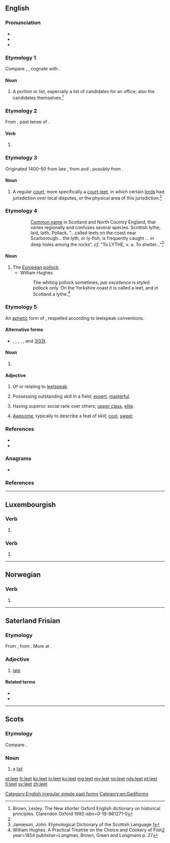 {{also|le'et}}
==English==
{{wikipedia}}

===Pronunciation===
* {{IPA|/liːt/|lang=en}}
* {{rhymes|iːt|lang=en}}
* {{audio|En-ca-leet.oga|Audio (CA)|lang=en}}

===Etymology 1===
Compare {{etyl|ang|en}} {{m|ang|hlēte}}, {{m|ang|*hlīete||share, lot}}, cognate with {{cog|non|hleyti||share, portion}}.

====Noun====
{{en-noun}}

# {{lb|en|Scotland}} A portion or list, especially a list of candidates for an office; also the candidates themselves.<ref name= "isbn0-19-861271-0">Brown, Lesley. The New shorter Oxford English dictionary on historical principles. Clarendon Oxford 1993 isbn=0-19-861271-0</ref>

===Etymology 2===
From {{etyl|ang|en}} {{m|ang|lēt}}, past tense of {{m|ang|lǣtan||to let}}.

====Verb====
{{head|en|verb form}}

# {{lb|en|obsolete}} {{en-simple past of|let}}

===Etymology 3===
Originated 1400–50 from late {{etyl|enm|en}} {{m|enm|lete||[[meeting]]}}, from {{etyl|xno|en}} {{m|fro|lete}} and {{etyl|ML.|en}} {{m|la|leta}}, possibly from {{etyl|ang|en}} {{m|ang|gelǣte||[[crossroads]]}}.

====Noun====
{{en-noun}}

# {{lb|en|British|obsolete}} A regular [[court]], more specifically a [[court-leet]], in which certain [[lord]]s had jurisdiction over local disputes, or the physical area of this jurisdiction.<ref name= "isbn0-19-861271-0"/>

===Etymology 4===
::[[Wikipedia:Common name|Common name]] in Scotland and North Country England, that varies regionally and confuses several species. Scottish lythe, laid, laith. Pollack. "...called leets on the coast near Scarborough... the lyth, or ly-fish, is frequently caught ... in deep holes among the rocks". ''cf.'' "To LYTHE, v. a. To shelter..."<ref>Jamieson, John. Etymological Dictionary of the Scottish Language [https://archive.org/stream/anetymologicald01jamigoog]</ref>
====Noun====
{{en-noun}}

# The [[European]] [[pollock]].
#* William Hughes
#*: The whiting pollock sometimes, ''par excellence'' is styled pollock only. On the Yorkshire coast it is called a leet, and in Scotland a lythe.<ref name="Hughes1854">William Hughes. A Practical Treatise on the Choice and Cookery of Fish[https://books.google.com/books?id=w_opAAAAYAAJ&pg=PA27] year=1854 publisher=Longman, Brown, Green and Longmans p. 27</ref>

===Etymology 5===
An [[aphetic]] form of {{m|en|elite}}, respelled according to leetspeak conventions.

====Alternative forms====
* {{l|en|1337}}, {{l|en|eleet}}, {{l|en|el337}}, {{l|en|l33t}}, {{l|en|31337}}, and [[3l33t]].

====Noun====
{{en-noun}}

# {{lb|en|Internet slang}} {{abbreviation of|leetspeak|lang=en}}

====Adjective====
{{en-adj}}

# Of or relating to [[leetspeak]].
# {{lb|en|slang}} Possessing outstanding skill in a field; [[expert]], [[masterful]].
# {{lb|en|slang}} Having superior social rank over others; [[upper class]], [[elite]].
# {{lb|en|slang}} [[awesome|Awesome]], typically to describe a feat of skill; [[cool]], [[sweet]].

===References===
* {{R:Dictionary.com|leet}}
* {{R:Webster 1996|leet}}

===Anagrams===
* {{l|en|tele}}

[[Category:English irregular simple past forms]]
[[Category:en:Gadiforms]]

===References===
<references/>

----

==Luxembourgish==

===Verb===
{{head|lb|verb form}}

# {{inflection of|leeden||3|s|pres|ind|;|2|p|pres|ind|;|2|s|and|p|imp|lang=lb}}

===Verb===
{{head|lb|verb form}}

# {{inflection of|leeën||3|s|pres|ind|;|2|p|pres|ind|;|2|p|imp|lang=lb}}

----

==Norwegian==

===Verb===
{{head|no|verb form}}

# {{form of|Past tense and past participle|lee|lang=no}}

----

==Saterland Frisian==

===Etymology===
From {{etyl|ofs|stq}} {{m|ofs|let}}, from {{etyl|gem-pro|stq}} {{m|gem-pro|*lataz}}. More at {{l|en|late}}.

===Adjective===
{{head|stq|adjective}}

# [[late]]

====Related terms====
* {{l|stq|lääst}}
* {{l|stq|leeter}}

----

==Scots==

===Etymology===
Compare {{etyl|ang|sco}} {{m|ang|hlēte||[[share]], [[lot]]}}.

===Noun===
{{sco-noun}}

# a [[list]]

[[et:leet]]
[[fr:leet]]
[[ko:leet]]
[[io:leet]]
[[ku:leet]]
[[mg:leet]]
[[my:leet]]
[[no:leet]]
[[nds:leet]]
[[pt:leet]]
[[fi:leet]]
[[sv:leet]]
[[zh:leet]]